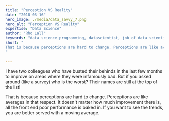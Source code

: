 ```yaml
---
title: "Perception VS Reality"
date: "2018-03-16"
hero_image: ./media/data_savvy_7.png
hero_alt: "Perception VS Reality"
expertise: "Data Science"
author: "Rho Lall"
keywords: "data science programming, datascientist, job of data scientist, data driven insights, data driven solutions"
short: "
That is because perceptions are hard to change. Perceptions are like averages in that respect. It doesn't matter . . .
"

---
```

I have two colleagues who have busted their behinds in the last few months to improve on areas where they were infamously bad. But if you asked around (like a survey) who is the worst? Their names are still at the top of the list!

That is because perceptions are hard to change. Perceptions are like averages in that respect. It doesn't matter how much improvement there is, all the front end poor performance is baked in. If you want to see the trends, you are better served with a moving average.
